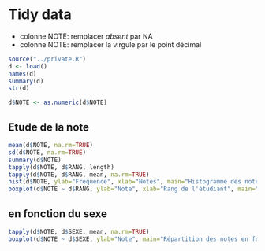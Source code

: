 Tidy data
========================================================

- colonne NOTE: remplacer *absent* par NA
- colonne NOTE: remplacer la virgule par le point décimal

```r
source("../private.R")
d <- load()
names(d)
summary(d)
str(d)

d$NOTE <- as.numeric(d$NOTE)
```

Etude de la note
----------------
```r
mean(d$NOTE, na.rm=TRUE)
sd(d$NOTE, na.rm=TRUE)
summary(d$NOTE)
tapply(d$NOTE, d$RANG, length)
tapply(d$NOTE, d$RANG, mean, na.rm=TRUE)
hist(d$NOTE, ylab="Fréquence", xlab="Notes", main="Histogramme des notes", col="gray90")
boxplot(d$NOTE ~ d$RANG, ylab="Note", xlab="Rang de l'étudiant", main="Répartition des notes en fonction du rang", col="yellow")
```
en fonction du sexe
-------------------
```r
tapply(d$NOTE, d$SEXE, mean, na.rm=TRUE)
boxplot(d$NOTE ~ d$SEXE, ylab="Note", main="Répartition des notes en fonction du sexe", col="pink")
```

